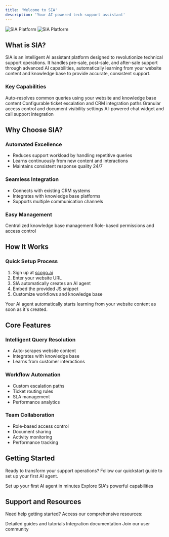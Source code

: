 ```yaml
---
title: 'Welcome to SIA'
description: 'Your AI-powered tech support assistant'
---
```


<img
  className="block dark:hidden"
  src="/images/hero-light.png"
  alt="SIA Platform"
/>
<img
  className="hidden dark:block"
  src="/images/hero-dark.png"
  alt="SIA Platform"
/>

## What is SIA?

SIA is an intelligent AI assistant platform designed to revolutionize technical support operations. It handles pre-sale, post-sale, and after-sale support through advanced AI capabilities, automatically learning from your website content and knowledge base to provide accurate, consistent support.

### Key Capabilities

<CardGroup cols={2}>
  <Card title="Intelligent Support" icon="robot">
    Auto-resolves common queries using your website and knowledge base content
  </Card>
  <Card title="Custom Workflows" icon="gears">
    Configurable ticket escalation and CRM integration paths
  </Card>
  <Card title="Team Management" icon="users">
    Granular access control and document visibility settings
  </Card>
  <Card title="Multi-Channel" icon="messages">
    AI-powered chat widget and call support integration
  </Card>
</CardGroup>

## Why Choose SIA?

### Automated Excellence
- Reduces support workload by handling repetitive queries
- Learns continuously from new content and interactions
- Maintains consistent response quality 24/7

### Seamless Integration
- Connects with existing CRM systems
- Integrates with knowledge base platforms
- Supports multiple communication channels

### Easy Management
<CardGroup cols={2}>
  <Card title="Document Control" icon="file-lines">
    Centralized knowledge base management
  </Card>
  <Card title="Team Access" icon="key">
    Role-based permissions and access control
  </Card>
</CardGroup>

## How It Works

### Quick Setup Process

1. Sign up at [scogo.ai](https://scogo.ai)
2. Enter your website URL
3. SIA automatically creates an AI agent
4. Embed the provided JS snippet
5. Customize workflows and knowledge base

<Note>
Your AI agent automatically starts learning from your website content as soon as it's created.
</Note>

## Core Features

### Intelligent Query Resolution
- Auto-scrapes website content
- Integrates with knowledge base
- Learns from customer interactions

### Workflow Automation
- Custom escalation paths
- Ticket routing rules
- SLA management
- Performance analytics

### Team Collaboration
- Role-based access control
- Document sharing
- Activity monitoring
- Performance tracking

## Getting Started

Ready to transform your support operations? Follow our quickstart guide to set up your first AI agent.

<CardGroup cols={2}>
  <Card
    title="Quick Start Guide"
    icon="rocket"
    href="/quickstart"
  >
    Set up your first AI agent in minutes
  </Card>
  <Card
    title="Platform Features"
    icon="stars"
    href="/platform/user-management"
  >
    Explore SIA's powerful capabilities
  </Card>
</CardGroup>

## Support and Resources

Need help getting started? Access our comprehensive resources:

<CardGroup cols={3}>
  <Card
    title="Documentation"
    icon="book"
    href="/platform/kb-access"
  >
    Detailed guides and tutorials
  </Card>
  <Card
    title="API Reference"
    icon="code"
    href="/api-reference/introduction"
  >
    Integration documentation
  </Card>
  <Card
    title="Community"
    icon="people-group"
    href="https://community.scogo.ai"
  >
    Join our user community
  </Card>
</CardGroup>
